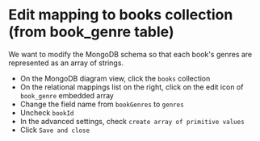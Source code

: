 
# Edit mapping to books collection (from book_genre table)

We want to modify the MongoDB schema so that each book's genres are represented as an array of strings. 

- On the MongoDB diagram view, click the `books` collection
- On the relational mappings list on the right, click on the edit icon of `book_genre` embedded array
- Change the field name from `bookGenres` to `genres`
- Uncheck `bookId`
- In the advanced settings, check `create array of primitive values`
- Click `Save and close`



<Screenshot url="https://www.mongodb.com/products/tools/relational-migrator" src="img/160-image-001.png" alt="Screenshot of the connect modal" />

